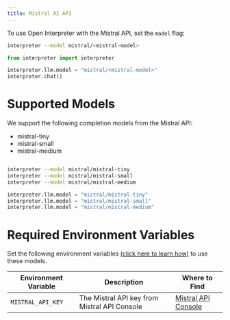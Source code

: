 ```yaml
---
title: Mistral AI API
---
```


To use Open Interpreter with the Mistral API, set the `model` flag:

<CodeGroup>

```bash Terminal
interpreter --model mistral/<mistral-model>
```

```python Python
from interpreter import interpreter

interpreter.llm.model = "mistral/<mistral-model>"
interpreter.chat()
```

</CodeGroup>

# Supported Models

We support the following completion models from the Mistral API:

- mistral-tiny
- mistral-small
- mistral-medium

<CodeGroup>

```bash Terminal

interpreter --model mistral/mistral-tiny
interpreter --model mistral/mistral-small
interpreter --model mistral/mistral-medium
```

```python Python
interpreter.llm.model = "mistral/mistral-tiny"
interpreter.llm.model = "mistral/mistral-small"
interpreter.llm.model = "mistral/mistral-medium"
```

</CodeGroup>

# Required Environment Variables

Set the following environment variables [(click here to learn how)](https://chat.openai.com/share/1062cdd8-62a1-4aa8-8ec9-eca45645971a) to use these models.

| Environment Variable | Description                                  | Where to Find                                      |
| -------------------- | -------------------------------------------- | -------------------------------------------------- |
| `MISTRAL_API_KEY`    | The Mistral API key from Mistral API Console | [Mistral API Console](https://console.mistral.ai/) |
